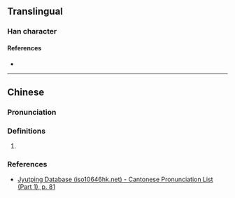 {{character info}}
==Translingual==

===Han character===
{{Han char|rn=30|rad=口|as=08|sn=11|four=|canj=RFQU|ids=⿰口卷}}

====References====
* {{Han ref|kx=0196.261|hdz=10643.080|uh=5573|ud=21875}}

----

==Chinese==
{{zh-forms}}

===Pronunciation===
{{zh-pron
|m=quán
|c=kyun4
|cat=
}}

===Definitions===
{{zh-hanzi}}

# {{rfdef|zh}}

===References===
* [http://www.iso10646hk.net/jp/document/download.jsp Jyutping Database (iso10646hk.net) - Cantonese Pronunciation List (Part 1), p. 81]
